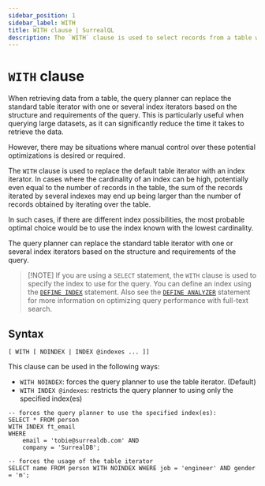 ```yaml
---
sidebar_position: 1
sidebar_label: WITH
title: WITH clause | SurrealQL
description: The `WITH` clause is used to select records from a table with an index, which is a pre-computed lookup table for faster queries.
---
```


# `WITH` clause

When retrieving data from a table, the query planner can replace the standard table iterator with one or several index iterators based on the structure and requirements of the query. This is particularly useful when querying large datasets, as it can significantly reduce the time it takes to retrieve the data.

However, there may be situations where manual control over these potential optimizations is desired or required.

The `WITH` clause is used to replace the default table iterator with an index iterator. In cases where the cardinality of an index can be high, potentially even equal to the number of records in the table, the sum of the records iterated by several indexes may end up being larger than the number of records obtained by iterating over the table.

In such cases, if there are different index possibilities, the most probable optimal choice would be to use the index known with the lowest cardinality.

The query planner can replace the standard table iterator with one or several index iterators based on the structure and requirements of the query.

> \[!NOTE]
> If you are using a `SELECT` statement, the `WITH` clause is used to specify the index to use for the query. You can define an index using the [`DEFINE INDEX`](/docs/surrealql/statements/define/indexes) statement. Also see the [`DEFINE ANALYZER`](/docs/surrealql/statements/define/analyzer) statement for more information on optimizing query performance with full-text search.

## Syntax

```syntax title="Clause Syntax"
[ WITH [ NOINDEX | INDEX @indexes ... ]]
```

This clause can be used in the following ways:

- `WITH NOINDEX`: forces the query planner to use the table iterator. (Default)
- `WITH INDEX @indexes`: restricts the query planner to using only the specified index(es)

```surql
-- forces the query planner to use the specified index(es):
SELECT * FROM person
WITH INDEX ft_email
WHERE
	email = 'tobie@surrealdb.com' AND
	company = 'SurrealDB';

-- forces the usage of the table iterator
SELECT name FROM person WITH NOINDEX WHERE job = 'engineer' AND gender = 'm';
```
